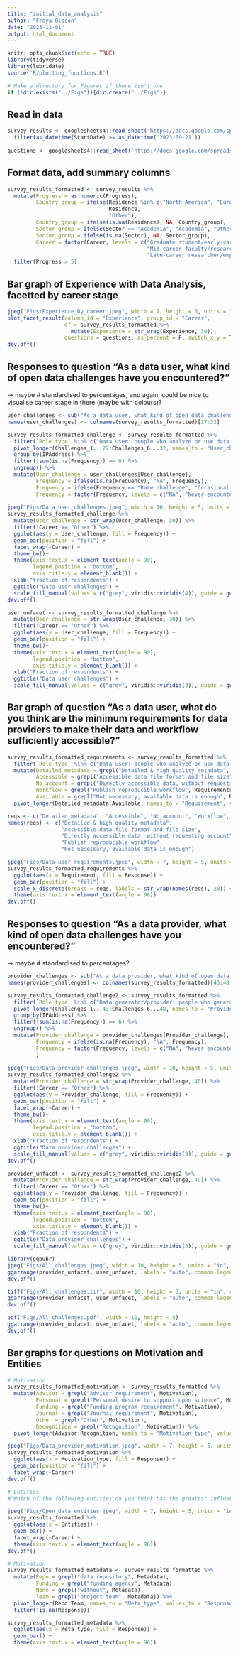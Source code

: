 ```yaml
---
title: "initial_data_analysis"
author: "Freya Olsson"
date: "2023-11-01"
output: html_document
---
```


```r
knitr::opts_chunk$set(echo = TRUE)
library(tidyverse)
library(lubridate)
source('R/plotting_functions.R')

# Make a directory for Figures if there isn't one
if (!dir.exists("../Figs")){dir.create("../Figs")}
```

## Read in data

```r
survey_results <- googlesheets4::read_sheet('https://docs.google.com/spreadsheets/d/1dKGzFRlMCs8bYsyo3gmbrZPAY4-bgWMH_L9T23iO6iE/edit?usp=drive_link', col_types = 'c') |> 
  filter(as_datetime(StartDate) >= as_datetime('2023-09-21')) 
  
questions <- googlesheets4::read_sheet('https://docs.google.com/spreadsheets/d/1dKGzFRlMCs8bYsyo3gmbrZPAY4-bgWMH_L9T23iO6iE/edit?usp=drive_link', col_types = 'c')[1,]
```

## Format data, add summary columns

```r
survey_results_formatted <- survey_results %>%
  mutate(Progress = as.numeric(Progress),
         Country_group = ifelse(Residence %in% c("North America", "Europe"),
                                Residence,
                                "Other"),
         Country_group = ifelse(is.na(Residence), NA, Country_group),
         Sector_group = ifelse(Sector == "Academia", "Academia", "Other"),
         Sector_group = ifelse(is.na(Sector), NA, Sector_group),
         Career = factor(Career, levels = c("Graduate student/early-career researcher", 
                                            "Mid-career faculty/research staff",
                                            "Late-career researcher/employee"))) %>%
  filter(Progress > 5)
```

## Bar graph of Experience with Data Analysis, facetted by career stage

```r
jpeg("Figs/Experience_by_career.jpeg", width = 7, height = 5, units = "in", res = 300)
plot_facet_result(column_id = "Experience", group_id = "Career", 
                  df = survey_results_formatted %>% 
                    mutate(Experience = str_wrap(Experience, 30)), 
                  questions = questions, as_percent = F, switch_x_y = T)
dev.off()
```

## Responses to question "As a data user, what kind of open data challenges have you encountered?"

-\> maybe \# standardised to percentages, and again, could be nice to visualise career stage in there (maybe with colours)?

```r
user_challenges <- sub("As a data user, what kind of open data challenges have you encountered. - ", "", questions[27:32])
names(user_challenges) <- colnames(survey_results_formatted)[27:32]

survey_results_formatted_challenge <- survey_results_formatted %>% 
  filter(`Role type` %in% c("Data user: people who analyze or use data that others collect and share (e.g., modeller)", "Both")) %>%
  pivot_longer(Challenges_1...27:Challenges_6...32, names_to = "User_challenge", values_to = "Frequency") %>%
  group_by(IPAddress) %>%
  filter(!sum(is.na(Frequency)) == 6) %>%
  ungroup() %>%
  mutate(User_challenge = user_challenges[User_challenge],
         Frequency = ifelse(is.na(Frequency), "NA", Frequency),
         Frequency = ifelse(Frequency == "Rare challenge", "Occasional challenge", Frequency),
         Frequency = factor(Frequency, levels = c("NA", "Never encountered","Occasional challenge", "Frequent challenge")) )
  
jpeg("Figs/Data_user_challenges.jpeg", width = 10, height = 5, units = "in", res = 300)
survey_results_formatted_challenge %>%
  mutate(User_challenge = str_wrap(User_challenge, 30)) %>%
  filter(!Career == "Other") %>%
  ggplot(aes(y = User_challenge, fill = Frequency)) +
  geom_bar(position = "fill") +
  facet_wrap(~Career) +
  theme_bw()+
  theme(axis.text.x = element_text(angle = 90),
        legend.position = "bottom",
        axis.title.y = element_blank()) +
  xlab("fraction of respondents") +
  ggtitle("Data user challenges") +
  scale_fill_manual(values = c("grey", viridis::viridis(4)), guide = guide_legend(reverse = TRUE))
dev.off()

user_unfacet <- survey_results_formatted_challenge %>%
  mutate(User_challenge = str_wrap(User_challenge, 30)) %>%
  filter(!Career == "Other") %>%
  ggplot(aes(y = User_challenge, fill = Frequency)) +
  geom_bar(position = "fill") +
  theme_bw()+
  theme(axis.text.x = element_text(angle = 90),
        legend.position = "bottom",
        axis.title.y = element_blank()) +
  xlab("Fraction of respondents") +
  ggtitle("Data user challenges") +
  scale_fill_manual(values = c("grey", viridis::viridis(3)), guide = guide_legend(reverse = TRUE))
```

## Bar graph of question "As a data user, what do you think are the minimum requirements for data providers to make their data and workflow sufficiently accessible?"

```r
survey_results_formatted_requirements <- survey_results_formatted %>%
  filter(`Role type` %in% c("Data user: people who analyze or use data that others collect and share (e.g., modeller)", "Both")) %>%
  mutate(Detailed_metadata = grepl("Detailed & high quality metadata", Requirements),
         Accessible = grepl("Accessible data file format and file size", Requirements),
         No_account = grepl("Directly accessible data, without requesting account", Requirements),
         Workflow = grepl("Publish reproducible workflow", Requirements),
         Available = grepl("Not necessary, available data is enough", Requirements)) %>%
  pivot_longer(Detailed_metadata:Available, names_to = "Requirement", values_to = "Response")

reqs <- c("Detailed_metadata", "Accessible", "No_account", "Workflow", "Available")
names(reqs) <- c("Detailed & high quality metadata", 
                 "Accessible data file format and file size", 
                 "Directly accessible data, without requesting account", 
                 "Publish reproducible workflow", 
                 "Not necessary, available data is enough")

jpeg("Figs/Data_user_requirements.jpeg", width = 7, height = 5, units = "in", res = 300)
survey_results_formatted_requirements %>%
  ggplot(aes(x = Requirement, fill = Response)) +
  geom_bar(position = "fill") +
  scale_x_discrete(breaks = reqs, labels = str_wrap(names(reqs), 20)) +
  theme(axis.text.x = element_text(angle = 90))
dev.off()
```

## Responses to question "As a data provider, what kind of open data challenges have you encountered?"

-\> maybe \# standardised to percentages?

```r
provider_challenges <- sub("As a data provider, what kind of open data challenges have you encountered. - ", "", questions[43:48])
names(provider_challenges) <- colnames(survey_results_formatted)[43:48]

survey_results_formatted_challenge2 <- survey_results_formatted %>% 
  filter(`Role type` %in% c("Data generator/provider: people who generate data through field/lab work or who collect and process large amounts of raw data to produce derived data products (e.g., remote sensing products)", "Both")) %>%
  pivot_longer(Challenges_1...43:Challenges_6...48, names_to = "Provider_challenge", values_to = "Frequency") %>%
  group_by(IPAddress) %>%
  filter(!sum(is.na(Frequency)) == 6) %>%
  ungroup() %>%
  mutate(Provider_challenge = provider_challenges[Provider_challenge],
         Frequency = ifelse(is.na(Frequency), "NA", Frequency),
         Frequency = factor(Frequency, levels = c("NA", "Never encountered","Occasional challenge", "Frequent challenge"))
         )
  
jpeg("Figs/Data_provider_challenges.jpeg", width = 10, height = 5, units = "in", res = 300)
survey_results_formatted_challenge2 %>%
  mutate(Provider_challenge = str_wrap(Provider_challenge, 40)) %>%
  filter(!Career == "Other") %>%
  ggplot(aes(y = Provider_challenge, fill = Frequency)) +
  geom_bar(position = "fill") +
  facet_wrap(~Career) +
  theme_bw()+
  theme(axis.text.x = element_text(angle = 90),
        legend.position = "bottom",
        axis.title.y = element_blank()) +
  xlab("Fraction of respondents") +
  ggtitle("Data provider challenges") +
  scale_fill_manual(values = c("grey", viridis::viridis(3)), guide = guide_legend(reverse = TRUE))
dev.off()

provider_unfacet <- survey_results_formatted_challenge2 %>%
  mutate(Provider_challenge = str_wrap(Provider_challenge, 40)) %>%
  filter(!Career == "Other") %>%
  ggplot(aes(y = Provider_challenge, fill = Frequency)) +
  geom_bar(position = "fill") +
  theme_bw()+
  theme(axis.text.x = element_text(angle = 90),
        legend.position = "bottom",
        axis.title.y = element_blank()) +
  xlab("Fraction of respondents") +
  ggtitle("Data provider challenges") +
  scale_fill_manual(values = c("grey", viridis::viridis(3)), guide = guide_legend(reverse = TRUE))

library(ggpubr)
jpeg("Figs/All_challenges.jpeg", width = 10, height = 5, units = "in", res = 300)
ggarrange(provider_unfacet, user_unfacet, labels = "auto", common.legend = T, legend = "bottom")
dev.off()

tiff("Figs/All_challenges.tif", width = 10, height = 5, units = "in", res = 300)
ggarrange(provider_unfacet, user_unfacet, labels = "auto", common.legend = T, legend = "bottom")
dev.off()

pdf("Figs/All_challenges.pdf", width = 10, height = 5)
ggarrange(provider_unfacet, user_unfacet, labels = "auto", common.legend = T, legend = "bottom")
dev.off()
```

## Bar graphs for questions on Motivation and Entities

```r
# Motivation
survey_results_formatted_motivation <- survey_results_formatted %>%
  mutate(Advisor = grepl("Advisor requirement", Motivation),
         Personal = grepl("Personal desire to support open science", Motivation),
         Funding = grepl("Funding program requirement", Motivation),
         Journal = grepl("Journal requirement", Motivation),
         Other = grepl("Other", Motivation),
         Recognition = grepl("Recognition", Motivation)) %>%
  pivot_longer(Advisor:Recognition, names_to = "Motivation_type", values_to = "Response")

jpeg("Figs/Data_provider_motivation.jpeg", width = 7, height = 5, units = "in", res = 300)
survey_results_formatted_motivation %>%
  ggplot(aes(x = Motivation_type, fill = Response)) +
  geom_bar(position = "fill") +
  facet_wrap(~Career)
dev.off()

# Entities
#"Which of the following entities do you think has the greatest influence to promote publication of open data/workflows?"

jpeg("Figs/Open_data_entities.jpeg", width = 7, height = 5, units = "in", res = 300)
survey_results_formatted %>%
  ggplot(aes(x = Entities)) +
  geom_bar() +
  facet_wrap(~Career) +
  theme(axis.text.x = element_text(angle = 90))
dev.off()
```

```r
# Motivation
survey_results_formatted_metadata <- survey_results_formatted %>%
  mutate(Repo = grepl("data repository", Metadata),
         Funding = grepl("funding agency", Metadata),
         None = grepl("without", Metadata),
         Team = grepl("project team", Metadata)) %>%
  pivot_longer(Repo:Team, names_to = "Meta_type", values_to = "Response") %>%
  filter(!is.na(Response))

survey_results_formatted_metadata %>%
  ggplot(aes(x = Meta_type, fill = Response)) +
  geom_bar() +
  theme(axis.text.x = element_text(angle = 90))
```

